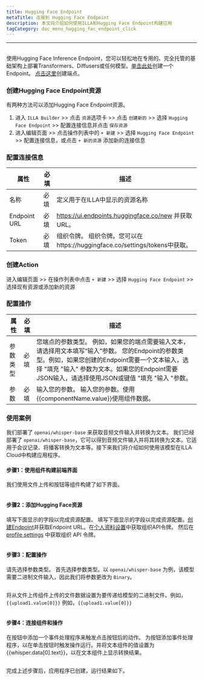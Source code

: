 ```yaml
---
title: Hugging Face Endpoint
metaTitle: 连接到 Hugging Face Endpoint
description: 本文将介绍如何使用ILLA和Hugging Face Endpoint构建应用
tagCategory: doc_menu_hugging_fac_endpoint_click
---
```


* * *

## <Heading hidden>Hugging Face Endpoint</Heading>

使用Hugging Face Inference Endpoint，您可以轻松地在专用的、完全托管的基础架构上部署Transformers、Diffusers或任何模型。[单击此处](https://ui.endpoints.huggingface.co/new)创建一个Endpoint。 [点击这里](https://ui.endpoints.huggingface.co/new)创建端点。 

### 创建Hugging Face Endpoint资源

有两种方法可以添加Hugging Face Endpoint资源。 

1.  进入 `ILLA Builder` >> 点击 `资源`选项卡 >> 点击 `创建新的` >> 选择 `Hugging Face Endpoint` >> 配置连接信息并点击 `保存资源`
2.  进入编辑页面 >> 点击操作列表中的 `+ 新建` >> 选择 `Hugging Face Endpoint` >> 配置连接信息，或点击 `+ 新的资源` 添加新的连接信息

### 配置连接信息

| 属性           | 必填 | 描述                                                         |
| ------------ | -- | ---------------------------------------------------------- |
| 名称           | 必填 | 定义用于在ILLA中显示的资源名称                                          |
| Endpoint URL | 必填 | https://ui.endpoints.huggingface.co/new 并获取URL。            |
| Token        | 必填 | 组织令牌。 组织令牌。您可以在https://huggingface.co/settings/tokens中获取。  |

### 创建Action

进入编辑页面 >> 在操作列表中点击 `+ 新建` >> 选择 `Hugging Face Endpoint` >> 选择现有资源或添加新的资源

### 配置操作

| 属性   | 必填 | 描述                                                                                                                                                   |
| ---- | -- | ---------------------------------------------------------------------------------------------------------------------------------------------------- |
| 参数类型 | 必填 | 您端点的参数类型。 例如，如果您的端点需要输入文本，请选择用文本填写“输入”参数。 您的Endpoint的参数类型。例如，如果您创建的Endpoint需要一个文本输入，选择 "填充 "输入" 参数为文本。如果您的Endpoint需要JSON输入，请选择使用JSON或键值 "填充 "输入 "参数。 |
| 参数   | 必填 | 输入您的参数。 输入您的参数。使用{{componentName.value}}使用组件数据。                                                                                                      |

### 使用案例

我们部署了 `openai/whisper-base` 来获取音频文件输入并转换为文本。 我们已经部署了 `openai/whisper-base`，它可以得到音频文件输入并将其转换为文本。它适用于会议记录、将播客转换为文本等。接下来我们将介绍如何使用该模型在ILLA Cloud中构建应用程序。

#### 步骤1：使用组件构建前端界面

我们使用文件上传和按钮等组件构建了如下界面。

<img src='https://cdn.illacloud.com/official-website/img/docs/connect/hf1.png' alt="" />

#### 步骤2：添加Hugging Face资源

填写下面显示的字段以完成资源配置。 填写下面显示的字段以完成资源配置。[创建Endpoint](https://ui.endpoints.huggingface.co/new)并获取Endpoint URL。在[个人资料设置](https://huggingface.co/settings/tokens)中获取组织API令牌。 然后在 [profile settings](https://huggingface.co/settings/tokens) 中获取组织 API 令牌。 

<img src='https://cdn.illacloud.com/official-website/img/docs/connect/hf2.png' alt="" />

#### 步骤3：配置操作

请先选择参数类型。 首先选择参数类型。以 `openai/whisper-base` 为例，该模型需要二进制文件输入，因此我们将参数更改为 `Binary`。

<img src='https://cdn.illacloud.com/official-website/img/docs/connect/hf3.png' alt="" />

将从文件上传组件上传的文件数据设置为要传递给模型的二进制文件。例如，`{{upload1.value[0]}}` 例如，`{{upload1.value[0]}}`

<img src='https://cdn.illacloud.com/official-website/img/docs/connect/hf4.png' alt="" />

#### 步骤4：连接组件和操作

在按钮中添加一个事件处理程序来触发点击按钮后的动作。 为按钮添加事件处理程序，以在单击按钮时触发操作运行。并将文本组件的值设置为{{whisper.data[0].text}}，以在文本组件上显示转换结果。 

<img src='https://cdn.illacloud.com/official-website/img/docs/connect/hf5.png' alt="" />

完成上述步骤后，应用程序已创建，运行结果如下。

<img src='https://cdn.illacloud.com/official-website/img/docs/connect/hf6.gif' alt="" />
